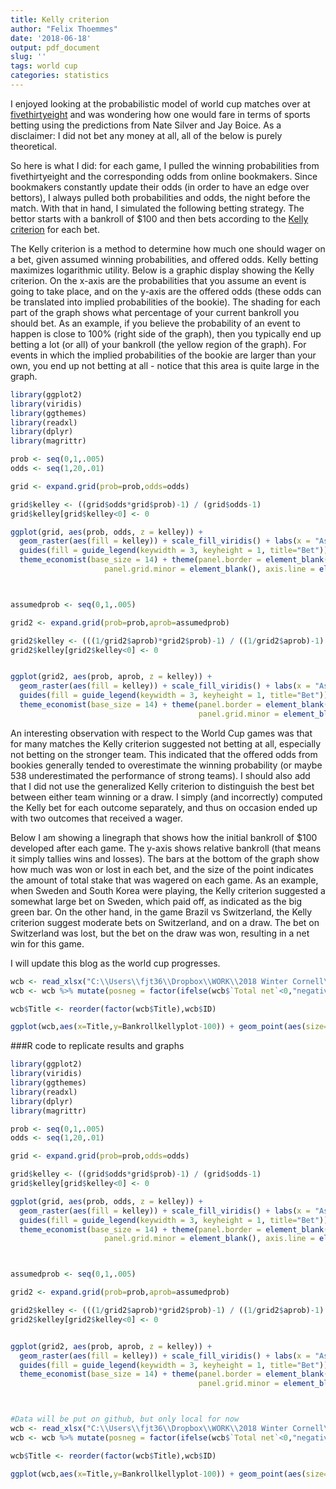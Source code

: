 ```yaml
---
title: Kelly criterion
author: "Felix Thoemmes"
date: '2018-06-18'
output: pdf_document
slug: ''
tags: world cup
categories: statistics
---
```


I enjoyed looking at the probabilistic model of world cup matches over at [fivethirtyeight](https://projects.fivethirtyeight.com/2018-world-cup-predictions/matches/) and was wondering how one would fare in terms of sports betting using the predictions from Nate Silver and Jay Boice. As a disclaimer: I did not bet any money at all, all of the below is purely theoretical.

So here is what I did: for each game, I pulled the winning probabilities from fivethirtyeight and the corresponding odds from online bookmakers. Since bookmakers constantly update their odds (in order to have an edge over bettors), I always pulled both probabilities and odds, the night before the match. With that in hand, I simulated the following betting strategy. The bettor starts with a bankroll of $100 and then bets according to the [Kelly criterion](https://en.wikipedia.org/wiki/Kelly_criterion) for each bet. 

The Kelly criterion is a method to determine how much one should wager on a bet, given assumed winning probabilities, and offered odds. Kelly betting maximizes logarithmic utility. Below is a graphic display showing the Kelly criterion. On the x-axis are the probabilities that you assume an event is going to take place, and on the y-axis are the offered odds (these odds can be translated into implied probabilities of the bookie). The shading for each part of the graph shows what percentage of your current bankroll you should bet. As an example, if you believe the probability of an event to happen is close to 100% (right side of the graph), then you typically end up betting a lot (or all) of your bankroll (the yellow region of the graph). For events in which the implied probabilities of the bookie are larger than your own, you end up not betting at all - notice that this area is quite large in the graph. 


```r
library(ggplot2)
library(viridis)
library(ggthemes)
library(readxl)
library(dplyr)
library(magrittr)

prob <- seq(0,1,.005)
odds <- seq(1,20,.01)

grid <- expand.grid(prob=prob,odds=odds)

grid$kelley <- ((grid$odds*grid$prob)-1) / (grid$odds-1)
grid$kelley[grid$kelley<0] <- 0

ggplot(grid, aes(prob, odds, z = kelley)) +  
  geom_raster(aes(fill = kelley)) + scale_fill_viridis() + labs(x = "Assumed probability",  y= "Offered odds\n") +
  guides(fill = guide_legend(keywidth = 3, keyheight = 1, title="Bet")) + 
  theme_economist(base_size = 14) + theme(panel.border = element_blank(), panel.grid.major = element_blank(),
                     panel.grid.minor = element_blank(), axis.line = element_line(colour = "black"))



assumedprob <- seq(0,1,.005)

grid2 <- expand.grid(prob=prob,aprob=assumedprob)

grid2$kelley <- (((1/grid2$aprob)*grid2$prob)-1) / ((1/grid2$aprob)-1)
grid2$kelley[grid2$kelley<0] <- 0


ggplot(grid2, aes(prob, aprob, z = kelley)) +  
  geom_raster(aes(fill = kelley)) + scale_fill_viridis() + labs(x = "Assumed probability",  y= "Offered probability\n") +
  guides(fill = guide_legend(keywidth = 3, keyheight = 1, title="Bet")) + 
  theme_economist(base_size = 14) + theme(panel.border = element_blank(), panel.grid.major = element_blank(),
                                          panel.grid.minor = element_blank(), axis.line = element_line(colour = "black"))

```


An interesting observation with respect to the World Cup games was that for many matches the Kelly criterion suggested not betting at all, especially not betting on the stronger team. This indicated that the offered odds from bookies generally tended to overestimate the winning probability (or maybe 538 underestimated the performance of strong teams). I should also add that I did not use the generalized Kelly criterion to distinguish the best bet between either team winning or a draw. I simply (and incorrectly) computed the Kelly bet for each outcome separately, and thus on occasion ended up with two outcomes that received a wager. 

Below I am showing a linegraph that shows how the initial bankroll of $100 developed after each game. The y-axis shows relative bankroll (that means it simply tallies wins and losses). The bars at the bottom of the graph show how much was won or lost in each bet, and the size of the point indicates the amount of total stake that was wagered on each game. As an example, when Sweden and South Korea were playing, the Kelly criterion suggested a somewhat large bet on Sweden, which paid off, as indicated as the big green bar. On the other hand, in the game Brazil vs Switzerland, the Kelly criterion suggest moderate bets on Switzerland, and on a draw. The bet on Switzerland was lost, but the bet on the draw was won, resulting in a net win for this game. 

I will update this blog as the world cup progresses. 


```r
wcb <- read_xlsx("C:\\Users\\fjt36\\Dropbox\\WORK\\2018 Winter Cornell\\kellybettingwc.xlsx")
wcb <- wcb %>% mutate(posneg = factor(ifelse(wcb$`Total net`<0,"negative","positive"))) %>%  select(ID,Title,"Total net","Total stake",Bankrollkellyplot,posneg) %>% slice(1:13)

wcb$Title <- reorder(factor(wcb$Title),wcb$ID)

ggplot(wcb,aes(x=Title,y=Bankrollkellyplot-100)) + geom_point(aes(size=`Total stake`)) + geom_line(group=1) + theme(axis.text.x = element_text(angle=45,margin=margin(t=0,r=0,b=0,l=0),hjust=1)) +  geom_bar(data=wcb,aes(x=Title,y=`Total net`,fill=posneg),stat="identity",alpha=.2,width=.2) + scale_fill_manual(values=c("negative"="firebrick","positive"="darkgreen")) + ylab("Relative bankroll") +theme(axis.title.x=element_blank()) + guides(fill=FALSE,size=FALSE)
```



###R code to replicate results and graphs
```r
library(ggplot2)
library(viridis)
library(ggthemes)
library(readxl)
library(dplyr)
library(magrittr)

prob <- seq(0,1,.005)
odds <- seq(1,20,.01)

grid <- expand.grid(prob=prob,odds=odds)

grid$kelley <- ((grid$odds*grid$prob)-1) / (grid$odds-1)
grid$kelley[grid$kelley<0] <- 0

ggplot(grid, aes(prob, odds, z = kelley)) +  
  geom_raster(aes(fill = kelley)) + scale_fill_viridis() + labs(x = "Assumed probability",  y= "Offered odds\n") +
  guides(fill = guide_legend(keywidth = 3, keyheight = 1, title="Bet")) + 
  theme_economist(base_size = 14) + theme(panel.border = element_blank(), panel.grid.major = element_blank(),
                     panel.grid.minor = element_blank(), axis.line = element_line(colour = "black"))



assumedprob <- seq(0,1,.005)

grid2 <- expand.grid(prob=prob,aprob=assumedprob)

grid2$kelley <- (((1/grid2$aprob)*grid2$prob)-1) / ((1/grid2$aprob)-1)
grid2$kelley[grid2$kelley<0] <- 0


ggplot(grid2, aes(prob, aprob, z = kelley)) +  
  geom_raster(aes(fill = kelley)) + scale_fill_viridis() + labs(x = "Assumed probability",  y= "Offered probability\n") +
  guides(fill = guide_legend(keywidth = 3, keyheight = 1, title="Bet")) + 
  theme_economist(base_size = 14) + theme(panel.border = element_blank(), panel.grid.major = element_blank(),
                                          panel.grid.minor = element_blank(), axis.line = element_line(colour = "black"))



#Data will be put on github, but only local for now
wcb <- read_xlsx("C:\\Users\\fjt36\\Dropbox\\WORK\\2018 Winter Cornell\\kellybettingwc.xlsx")
wcb <- wcb %>% mutate(posneg = factor(ifelse(wcb$`Total net`<0,"negative","positive"))) %>%  select(ID,Title,"Total net","Total stake",Bankrollkellyplot,posneg) %>% slice(1:13)

wcb$Title <- reorder(factor(wcb$Title),wcb$ID)

ggplot(wcb,aes(x=Title,y=Bankrollkellyplot-100)) + geom_point(aes(size=`Total stake`)) + geom_line(group=1) + theme(axis.text.x = element_text(angle=45,margin=margin(t=0,r=0,b=0,l=0),hjust=1)) +  geom_bar(data=wcb,aes(x=Title,y=`Total net`,fill=posneg),stat="identity",alpha=.2,width=.2) + scale_fill_manual(values=c("negative"="firebrick","positive"="darkgreen")) + ylab("Relative bankroll") +theme(axis.title.x=element_blank()) + guides(fill=FALSE,size=FALSE)

```